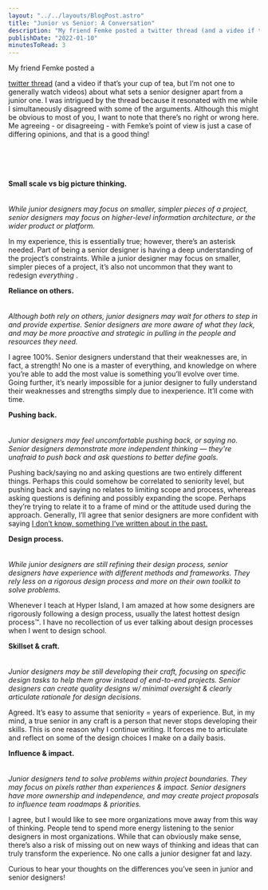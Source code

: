 ```yaml
---
layout: "../../layouts/BlogPost.astro"
title: "Junior vs Senior: A Conversation"
description: "My friend Femke posted a twitter thread (and a video if that’s your cup of tea, but I’m not one to generally watch videos) about what sets a senior designer apart from a junior one. I was intrigued by the thread because it resonated with me while I simultaneously disagreed with some of the arguments. Although this might be obvious to most of you, I want to note that there’s no right or wrong here. Me agreeing - or disagreeing - with Femke’s point of view is just a case of differing opinions, and"
publishDate: "2022-01-10"
minutesToRead: 3
---
```


<p>My friend Femke posted a </p>
<a href="https://twitter.com/femkesvs/status/1476662632752947200?s="20"&ref="antonsten".com">twitter thread</a>
 (and a video if that’s your cup of tea, but I’m not one to generally watch videos) about what sets a senior designer apart from a junior one. I was intrigued by the thread because it resonated with me while I simultaneously disagreed with some of the arguments. Although this might be obvious to most of you, I want to note that there’s no right or wrong here. Me agreeing - or disagreeing - with Femke’s point of view is just a case of differing opinions, and that is a good thing!</p>
<br>
<br>
</br>
<br>
<strong>Small scale vs big picture thinking.</stron>
</strong>
<br>
</br>
<br>
<em>While junior designers may focus on smaller, simpler pieces of a project, senior designers may focus on higher-level information architecture, or the wider product or platform. </em>
<p>In my experience, this is essentially true; however, there’s an asterisk needed. Part of being a senior designer is having a deep understanding of the project’s constraints. While a junior designer may focus on smaller, simpler pieces of a project, it’s also not uncommon that they want to redesign 
<em>everything</e>
</em>
 .</p>
<strong>Reliance on others.</strong>
<br>
</br>
<br>
<em>Although both rely on others, junior designers may wait for others to step in and provide expertise. Senior designers are more aware of what they lack, and may be more proactive and strategic in pulling in the people and resources they need. </em>
<p>I agree 100%. Senior designers understand that their weaknesses are, in fact, a strength! No one is a master of everything, and knowledge on where you’re able to add the most value is something you’ll evolve over time. Going further, it’s nearly impossible for a junior designer to fully understand their weaknesses and strengths simply due to inexperience. It’ll come with time.</p>
<strong>Pushing back.</strong>
<br>
</br>
<br>
<em>Junior designers may feel uncomfortable pushing back, or saying no. Senior designers demonstrate more independent thinking — they're unafraid to push back and ask questions to better define goals. </em>
<p>Pushing back/saying no and asking questions are two entirely different things. Perhaps this could somehow be correlated to seniority level, but pushing back and saying no relates to limiting scope and process, whereas asking questions is defining and possibly expanding the scope. Perhaps they’re trying to relate it to a frame of mind or the attitude used during the approach. Generally, I’ll agree that senior designers are more confident with saying 
<a href="https://www.antonsten.com/better-uxdesigner/">I don’t know, something I’ve written about in the past. </a>
<p>
<strong>Design process.</stron>
</strong>
<br>
</br>
<br>
<em>While junior designers are still refining their design process, senior designers have experience with different methods and frameworks. They rely less on a rigorous design process and more on their own toolkit to solve problems. </em>
<p>Whenever I teach at Hyper Island, I am amazed at how some designers are rigorously following a design process, usually the latest hottest design process™. I have no recollection of us ever talking about design processes when I went to design school.</p>
<strong>Skillset &amp; craft.</strong>
<br>
</br>
<br>
<em>Junior designers may be still developing their craft, focusing on specific design tasks to help them grow instead of end-to-end projects. Senior designers can create quality designs w/ minimal oversight &amp; clearly articulate rationale for design decisions. </em>
<p>Agreed. It’s easy to assume that seniority = years of experience. But, in my mind, a true senior in any craft is a person that never stops developing their skills. This is one reason why I continue writing. It forces me to articulate and reflect on some of the design choices I make on a daily basis.</p>
<strong>Influence &amp; impact.</strong>
<br>
</br>
<br>
<em>Junior designers tend to solve problems within project boundaries. They may focus on pixels rather than experiences &amp; impact. Senior designers have more ownership and independence, and may create project proposals to influence team roadmaps &amp; priorities. </em>
<p>I agree, but I would like to see more organizations move away from this way of thinking. People tend to spend more energy listening to the senior designers in most organizations. While that can obviously make sense, there’s also a risk of missing out on new ways of thinking and ideas that can truly transform the experience. No one calls a junior designer fat and lazy.</p>
<p>Curious to hear your thoughts on the differences you’ve seen in junior and senior designers!</p>
